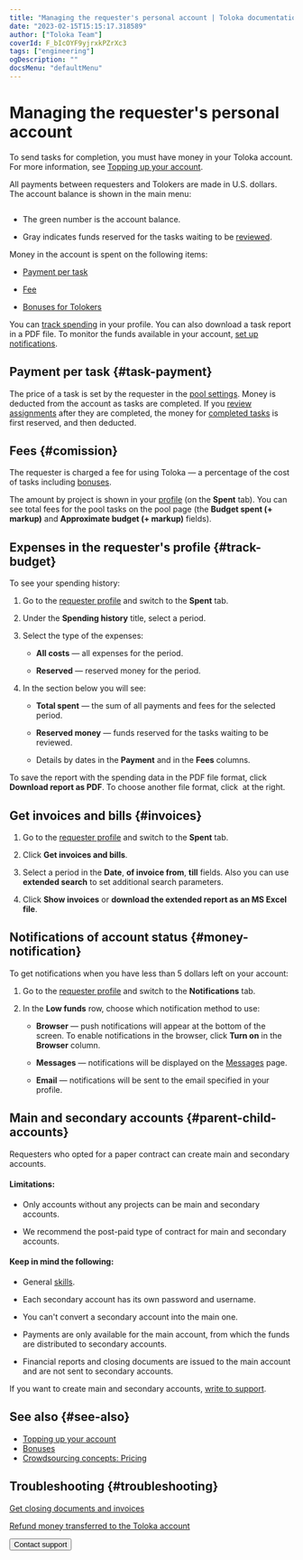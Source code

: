 ```yaml
---
title: "Managing the requester's personal account | Toloka documentation"
date: "2023-02-15T15:15:17.318589"
author: ["Toloka Team"]
coverId: F_bIcOYF9yjrxkPZrXc3
tags: ["engineering"]
ogDescription: ""
docsMenu: "defaultMenu"
---
```



# Managing the requester's personal account

To send tasks for completion, you must have money in your Toloka account. For more information, see [Topping up your account](/docs/guide/refill).

All payments between requesters and Tolokers are made in U.S. dollars. The account balance is shown in the main menu:

<Image width="449px" withBackground imageId="1675426586643" alt="" />

- The green number is the account balance.

- Gray indicates funds reserved for the tasks waiting to be [reviewed](/docs/glossary#assignment-review).

Money in the account is spent on the following items:

- [Payment per task](#task-payment)

- [Fee](#comission)

- [Bonuses for Tolokers](/docs/guide/bonus)

You can [track spending](#track-budget) in your profile. You can also download a task report in a PDF file. To monitor the funds available in your account, [set up notifications](#money-notification).

## Payment per task {#task-payment}

The price of a task is set by the requester in the [pool settings](/docs/glossary#pool). Money is deducted from the account as tasks are completed. If you [review assignments](/docs/guide/accept) after they are completed, the money for [completed tasks](/docs/glossary#completed-tasks) is first reserved, and then deducted.

## Fees {#comission}

The requester is charged a fee for using Toloka — a percentage of the cost of tasks including [bonuses](/docs/guide/bonus).

The amount by project is shown in your [profile](https://platform.toloka.ai/requester/profile) (on the **Spent** tab). You can see total fees for the pool tasks on the pool page (the **Budget spent (+ markup)** and **Approximate budget (+ markup)** fields).

## Expenses in the requester's profile {#track-budget}

To see your spending history:

1. Go to the [requester profile](https://platform.toloka.ai/requester/profile) and switch to the **Spent** tab.

1. Under the **Spending history** title, select a period.

1. Select the type of the expenses:

    - **All costs** —  all expenses for the period.

    - **Reserved** — reserved money for the period.

1. In the section below you will see:

    - **Total spent** — the sum of all payments and fees for the selected period.

    - **Reserved money** — funds reserved for the tasks waiting to be reviewed.

    - Details by dates in the **Payment** and in the **Fees** columns.

<Note mode="note" title="Note">

To save the report with the spending data in the PDF file format, click **Download report as PDF**. To choose another file format, click <img src="https://tlkfrontprod.azureedge.net/portal-production/static/uploaded/images/1675425179291/1675425179291_original_svg.svg" alt="" /> at the right.

</Note>

## Get invoices and bills {#invoices}

1. Go to the [requester profile](https://platform.toloka.ai/requester/profile) and switch to the **Spent** tab.

1. Click **Get invoices and bills**.

1. Select a period in the **Date**, **of invoice from**, **till** fields. Also you can use **extended search** to set additional search parameters.

1. Click **Show invoices** or **download the extended report as an MS Excel file**.

## Notifications of account status {#money-notification}

To get notifications when you have less than 5 dollars left on your account:

1. Go to the [requester profile](https://platform.toloka.ai/requester/profile) and switch to the **Notifications** tab.

1. In the **Low funds** row, choose which notification method to use:

    - **Browser** — push notifications will appear at the bottom of the screen. To enable notifications in the browser, click **Turn on** in the **Browser** column.

    - **Messages** — notifications will be displayed on the [Messages](https://platform.toloka.ai/requester/messages) page.

    - **Email** — notifications will be sent to the email specified in your profile.

## Main and secondary accounts {#parent-child-accounts}

Requesters who opted for a paper contract can create main and secondary accounts.

#### Limitations:

- Only accounts without any projects can be main and secondary accounts.

- We recommend the post-paid type of contract for main and secondary accounts.

#### Keep in mind the following:

- General [skills](/docs/glossary#skill).

- Each secondary account has its own password and username.

- You can't convert a secondary account into the main one.

- Payments are only available for the main account, from which the funds are distributed to secondary accounts.

- Financial reports and closing documents are issued to the main account and are not sent to secondary accounts.

If you want to create main and secondary accounts, [write to support](/docs/guide/troubleshooting/support?form-source=guide-budget).

## See also {#see-also}

- [Topping up your account](/docs/guide/refill)
- [Bonuses](/docs/guide/bonus)
- [Crowdsourcing concepts: Pricing](https://toloka.ai/knowledgebase/pricing/)

## Troubleshooting {#troubleshooting}

<TroubleshootingAmountGreaterThanPlanned/>

<FaqHowLongPayingInvoiceTake/>

<FaqCurrencyExchangeRate/>

<FaqAddMoney/>

<FaqDownloadPdf/>

[Get closing documents and invoices](/docs/guide/troubleshooting/support?form-source=guide-budget)

[Refund money transferred to the Toloka account](/docs/guide/troubleshooting/support?form-source=guide-budget)

<Button themeColor="light" view="default" size="l" type="link" url="/docs/guide/troubleshooting/support?form-source=guide-budget">Contact support</Button>

